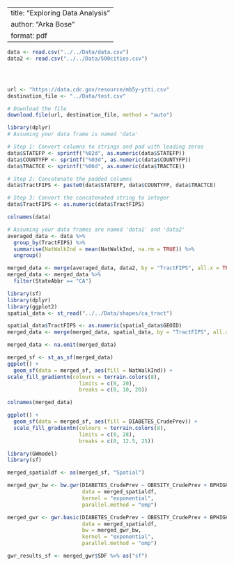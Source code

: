 
---
title: "Exploring Data Analysis"
author: "Arka Bose"
format: pdf
---

```r
data <- read.csv("../../Data/data.csv")
data2 <- read.csv("../../Data/500cities.csv")





```

```r
url <- "https://data.cdc.gov/resource/mb5y-ytti.csv"
destination_file <- "../Data/test.csv"

# Download the file
download.file(url, destination_file, method = "auto")
```


```r
library(dplyr)
# Assuming your data frame is named 'data'

# Step 1: Convert columns to strings and pad with leading zeros
data$STATEFP <- sprintf("%02d", as.numeric(data$STATEFP))
data$COUNTYFP <- sprintf("%03d", as.numeric(data$COUNTYFP))
data$TRACTCE <- sprintf("%06d", as.numeric(data$TRACTCE))

# Step 2: Concatenate the padded columns
data$TractFIPS <- paste0(data$STATEFP, data$COUNTYFP, data$TRACTCE)

# Step 3: Convert the concatenated string to integer
data$TractFIPS <- as.numeric(data$TractFIPS)

```



```r
colnames(data)
```


```r
# Assuming your data frames are named 'data1' and 'data2'
averaged_data <- data %>%
  group_by(TractFIPS) %>%
  summarise(NatWalkInd = mean(NatWalkInd, na.rm = TRUE)) %>%
  ungroup()

```

```r
merged_data <- merge(averaged_data, data2, by = "TractFIPS", all.x = TRUE, all.y = TRUE)
merged_data <- merged_data %>%
  filter(StateAbbr == "CA")
```



































```r
library(sf)
library(dplyr)
library(ggplot2)
spatial_data <- st_read("../../Data/shapes/ca_tract")

spatial_data$TractFIPS <- as.numeric(spatial_data$GEOID)
merged_data <- merge(merged_data, spatial_data, by = "TractFIPS", all.x = TRUE, all.y = TRUE)

merged_data <- na.omit(merged_data)

```

```r
merged_sf <- st_as_sf(merged_data)
ggplot() +
  geom_sf(data = merged_sf, aes(fill = NatWalkInd)) +
scale_fill_gradientn(colours = terrain.colors(8),
                       limits = c(0, 20),
                       breaks = c(0, 10, 20))

```
```r
colnames(merged_data)
```


```r
ggplot() +
  geom_sf(data = merged_sf, aes(fill = DIABETES_CrudePrev)) +
  scale_fill_gradientn(colours = terrain.colors(8),
                       limits = c(0, 28),
                       breaks = c(0, 12.5, 25)) 
```

```r
library(GWmodel)
library(sf)

merged_spatialdf <- as(merged_sf, "Spatial")

merged_gwr_bw <- bw.gwr(DIABETES_CrudePrev ~ OBESITY_CrudePrev + BPHIGH_CrudePrev + LPA_CrudePrev + CSMOKING_CrudePrev,
                        data = merged_spatialdf,
                        kernel = "exponential",
                        parallel.method = "omp")

merged_gwr <- gwr.basic(DIABETES_CrudePrev ~ OBESITY_CrudePrev + BPHIGH_CrudePrev + LPA_CrudePrev + CSMOKING_CrudePrev,
                        data = merged_spatialdf,
                        bw = merged_gwr_bw,
                        kernel = "exponential",
                        parallel.method = "omp")

gwr_results_sf <- merged_gwr$SDF %>% as("sf")
```


